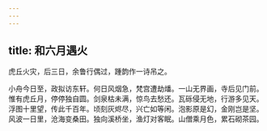 ```yaml
---
---
---
```

title: 和六月遇火
---







虎丘火灾，后三日，余鲁行偶过，踵韵作一诗吊之。

小舟今日至，政拟访东轩。何日风烟急，梵宫遭劫燔。一山无界画，寺后见门前。惟有虎丘月，停停独自圆。剑泉枯未满，惊鸟去愁还。瓦砾侵无地，行游多见天。浮图十里望，传此千百年。顷刻灰烬尽，兴亡如等闲。泡影原是幻，金刚岂是坚。风波一日里，沧海变桑田。独向溪桥坐，渔灯对客眠。山僧乘月色，累石砌茶园。